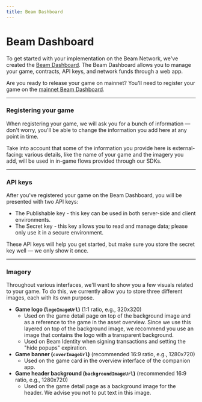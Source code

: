 ```yaml
---
title: Beam Dashboard
---
```


# Beam Dashboard

To get started with your implementation on the Beam Network, we've created the [Beam Dashboard](https://dashboard.testnet.onbeam.com). The Beam Dashboard allows you to manage your game, contracts, API keys, and network funds through a web app.

Are you ready to release your game on mainnet? You'll need to register your game on the [mainnet Beam Dashboard](https://dashboard.onbeam.com).

---

### Registering your game 

When registering your game, we will ask you for a bunch of information — don't worry, you'll be able to change the information you add here at any point in time.

Take into account that some of the information you provide here is external-facing: various details, like the name of your game and the imagery you add, will be used in in-game flows provided through our SDKs.

---

### API keys

After you've registered your game on the Beam Dashboard, you will be presented with two API keys:

- The Publishable key - this key can be used in both server-side and client environments.
- The Secret key - this key allows you to read and manage data; please only use it in a secure environment.

These API keys will help you get started, but make sure you store the secret key well — we only show it once.

---

### Imagery

Throughout various interfaces, we'll want to show you a few visuals related to your game. To do this, we currently allow you to store three different images, each with its own purpose.

- **Game logo (`logoImageUrl`)** (1:1 ratio, e.g., 320x320)
  - Used on the game detail page on top of the background image and as a reference to the game in the asset overview. Since we use this layered on top of the background image, we recommend you use an image that contains the logo with a transparent background.
  - Used on Beam Identity when signing transactions and setting the "hide popups" expiration.
- **Game banner (`coverImageUrl`)** (recommended 16:9 ratio, e.g., 1280x720)
  - Used on the game card in the overview interface of the companion app.
- **Game header background (`backgroundImageUrl`)** (recommended 16:9 ratio, e.g., 1280x720)
  - Used on the game detail page as a background image for the header. We advise you not to put text in this image.
